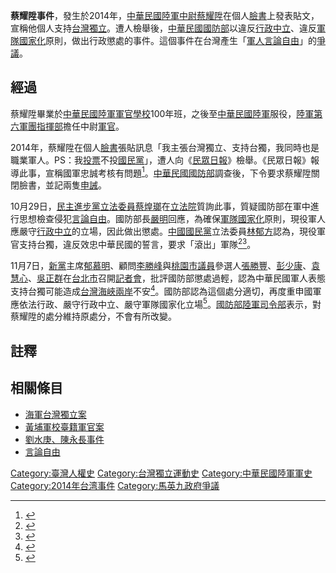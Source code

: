 '''蔡耀陞事件'''，發生於2014年，[[中華民國陸軍|中華民國陸軍]][[中尉|中尉]][[蔡耀陞|蔡耀陞]]在個人[[臉書|臉書]]上發表貼文，宣稱他個人支持[[台灣獨立|台灣獨立]]。遭人檢舉後，[[中華民國國防部|中華民國國防部]]以違反[[行政中立|行政中立]]、違反[[軍隊國家化|軍隊國家化]]原則，做出行政懲處的事件。這個事件在台灣產生「[[軍人|軍人]][[言論自由|言論自由]]」的[[爭議|爭議]]。

==經過==
蔡耀陞畢業於[[中華民國陸軍軍官學校|中華民國陸軍軍官學校]]100年班，之後至[[中華民國陸軍|中華民國陸軍]]服役，[[陸軍第六軍團指揮部|陸軍第六軍團指揮部]]擔任中尉[[軍官|軍官]]。

2014年，蔡耀陞在個人[[臉書|臉書]]張貼訊息「我主張台灣獨立、支持台獨，我同時也是職業軍人。PS：我[[投票|投票]]不投[[中國國民黨|國民黨]]」，遭人向《[[民眾日報|民眾日報]]》檢舉。《民眾日報》報導此事，宣稱國軍忠誠考核有問題<ref>{{cite news|title=陸軍中尉公開主張台灣獨立、鼓吹支持台獨|url=http://www.mypeople.tw/?p=123224|author=羅吉倫|newspaper=民眾日報|date=2014-06-17|accessdate=2014-10-29|archive-date=2014-10-29|archive-url=https://web.archive.org/web/20141029184056/http://www.mypeople.tw/?p=123224|dead-url=no}}</ref>。[[中華民國國防部|中華民國國防部]]調查後，下令要求蔡耀陞關閉臉書，並記兩隻[[申誡|申誡]]。

10月29日，[[民主進步黨|民主進步黨]][[立法委員|立法委員]][[蔡煌瑯|蔡煌瑯]]在[[立法院|立法院]]質詢此事，質疑國防部在軍中進行思想檢查侵犯[[言論自由|言論自由]]。國防部長[[嚴明_(臺灣)|嚴明]]回應，為確保[[軍隊國家化|軍隊國家化]]原則，現役軍人應嚴守[[行政中立|行政中立]]的立場，因此做出懲處。[[中國國民黨|中國國民黨]]立法委員[[林郁方|林郁方]]認為，現役軍官支持台獨，違反效忠中華民國的誓言，要求「滾出」軍隊<ref>{{cite news|title=軍人挺台獨遭懲 綠委：違言論自由|url=http://anntw.com/articles/20141029-zV3L|author=王承中|newspaper=台灣醒報|date=2014-10-29|accessdate=2014-10-29|archive-date=2014-10-29|archive-url=https://web.archive.org/web/20141029191108/http://anntw.com/articles/20141029-zV3L|dead-url=no}}</ref><ref>{{cite news|title=軍官臉書支持台獨、不投KMT　藍委林郁方：滾出軍隊|url=http://www.ettoday.net/news/20141029/419503.htm#ixzz3HaIVfeEP|author=|newspaper=Ettoday|date=2014-10-29|accessdate=2016-12-12|archive-date=2016-12-20|archive-url=https://web.archive.org/web/20161220202503/http://www.ettoday.net/news/20141029/419503.htm#ixzz3HaIVfeEP|dead-url=no}}</ref>。

11月7日，[[新黨|新黨]]主席[[郁慕明|郁慕明]]、顧問[[李勝峰|李勝峰]]與[[桃園市議會|桃園市議員]]參選人[[張勝豐|張勝豐]]、[[彭少康|彭少康]]、[[袁慧心|袁慧心]]、[[吳正群|吳正群]]在[[台北市|台北市]]召開[[記者會|記者會]]，批評國防部懲處過輕，認為中華民國軍人表態支持台獨可能造成[[台灣海峽兩岸|台灣海峽兩岸]]不安<ref>{{cite news|title=新黨桃園市議員參選人召開聯合記者會：軍人沒有台獨的言論自由|url=http://www.mypeople.tw/?p=168875|author=羅吉倫|newspaper=民眾日報|date=2014-11-07|accessdate=2014-11-08|archive-date=2014-11-08|archive-url=https://web.archive.org/web/20141108165936/http://www.mypeople.tw/?p=168875|dead-url=no}}</ref>。國防部認為這個處分適切，再度重申國軍應依法行政、嚴守行政中立、嚴守軍隊國家化立場<ref>{{cite news|title=軍人挺台獨遭申誡 國防部：適切|url=http://news.ltn.com.tw/news/politics/breakingnews/1151776|author=周思宇|newspaper=自由時報|date=2014-11-07|accessdate=2014-11-08|archive-date=2014-11-08|archive-url=https://web.archive.org/web/20141108163010/http://news.ltn.com.tw/news/politics/breakingnews/1151776|dead-url=no}}</ref>。[[國防部陸軍司令部|國防部陸軍司令部]]表示，對蔡耀陞的處分維持原處分，不會有所改變。

==註釋==
{{reflist}}

==相關條目==
* [[海軍台灣獨立案|海軍台灣獨立案]]
* [[黃埔軍校臺籍軍官案|黃埔軍校臺籍軍官案]]
* [[劉水庚、陳永長事件|劉水庚、陳永長事件]]
* [[言論自由|言論自由]]

[[Category:臺灣人權史|Category:臺灣人權史]]
[[Category:台灣獨立運動史|Category:台灣獨立運動史]]
[[Category:中華民國陸軍軍史|Category:中華民國陸軍軍史]]
[[Category:2014年台湾事件|Category:2014年台湾事件]]
[[Category:馬英九政府爭議|Category:馬英九政府爭議]]